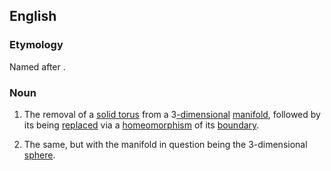 ==English==
{{wikipedia}}
===Etymology===
Named after {{w|Max Dehn}}.
===Noun===
{{en-noun|-|head=[[Dehn]] [[surgery]]}}
# {{context|topology|lang=en}} The removal of a [[solid torus]] from a 3[[-dimensional]] [[manifold]], followed by its being [[replace]]d via a [[homeomorphism]] of its [[boundary]].
# {{context|topology|specifically|lang=en}} The same, but with the manifold in question being the 3-dimensional [[sphere]].